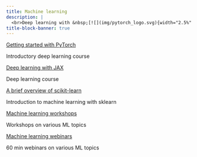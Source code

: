 ```yaml
---
title: Machine learning
description: |
  <br>Deep learning with &nbsp;[![](img/pytorch_logo.svg){width="2.5%" fig-alt="noshadow"}](https://pytorch.org/) &nbsp;and &nbsp;[![](img/JAX_logo.svg.png){width="4%" fig-alt="noshadow"}](https://jax.readthedocs.io)<br>Machine learning with &nbsp;[![](img/sklearn_logo.svg.png){width="5%" fig-alt="noshadow"}](https://scikit-learn.org/)
title-block-banner: true
---
```


:::{layout="[[5, 5], [5, 5], [5, -5]]"}

:::{.card2 .mb-3}

:::{.card-body2}

[Getting started with PyTorch](top_pt.qmd){.card-title2 .stretched-link}

[Introductory deep learning course]{.text-muted}

:::

:::

:::{.card2 .mb-3}

:::{.card-body2}

[Deep learning with JAX](top_jx.qmd){.card-title2 .stretched-link}

[Deep learning course]{.text-muted}

:::

:::

:::{.card2 .mb-3}

:::{.card-body2}

[A brief overview of scikit-learn](sk_intro.qmd){.card-title2 .stretched-link}

[Introduction to machine learning with sklearn]{.text-muted}

:::

:::

:::{.card2 .mb-3}

:::{.card-body2}

[Machine learning workshops](ws_audio_dataloader.qmd){.card-title2 .stretched-link}

[Workshops on various ML topics]{.text-muted}

:::

:::

:::{.card2 .mb-3}

:::{.card-body2}

[Machine learning webinars](wb_torchtensors.qmd){.card-title2 .stretched-link}

[60 min webinars on various ML topics]{.text-muted}

:::

:::

::::
